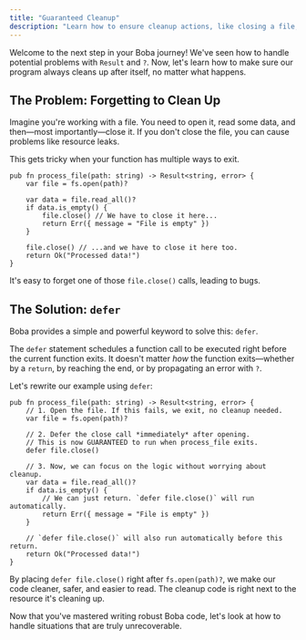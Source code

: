 ```yaml
---
title: "Guaranteed Cleanup"
description: "Learn how to ensure cleanup actions, like closing a file, are always executed using the `defer` statement."
---
```


Welcome to the next step in your Boba journey! We've seen how to handle potential problems with `Result` and `?`. Now, let's learn how to make sure our program always cleans up after itself, no matter what happens.

## The Problem: Forgetting to Clean Up

Imagine you're working with a file. You need to open it, read some data, and then—most importantly—close it. If you don't close the file, you can cause problems like resource leaks.

This gets tricky when your function has multiple ways to exit.

```boba
pub fn process_file(path: string) -> Result<string, error> {
    var file = fs.open(path)?

    var data = file.read_all()?
    if data.is_empty() {
        file.close() // We have to close it here...
        return Err({ message = "File is empty" })
    }

    file.close() // ...and we have to close it here too.
    return Ok("Processed data!")
}
```

It's easy to forget one of those `file.close()` calls, leading to bugs.

## The Solution: `defer`

Boba provides a simple and powerful keyword to solve this: `defer`.

The `defer` statement schedules a function call to be executed right before the current function exits. It doesn't matter *how* the function exits—whether by a `return`, by reaching the end, or by propagating an error with `?`.

Let's rewrite our example using `defer`:

```boba
pub fn process_file(path: string) -> Result<string, error> {
    // 1. Open the file. If this fails, we exit, no cleanup needed.
    var file = fs.open(path)?

    // 2. Defer the close call *immediately* after opening.
    // This is now GUARANTEED to run when process_file exits.
    defer file.close()

    // 3. Now, we can focus on the logic without worrying about cleanup.
    var data = file.read_all()?
    if data.is_empty() {
        // We can just return. `defer file.close()` will run automatically.
        return Err({ message = "File is empty" })
    }

    // `defer file.close()` will also run automatically before this return.
    return Ok("Processed data!")
}
```

By placing `defer file.close()` right after `fs.open(path)?`, we make our code cleaner, safer, and easier to read. The cleanup code is right next to the resource it's cleaning up.

Now that you've mastered writing robust Boba code, let's look at how to handle situations that are truly unrecoverable.